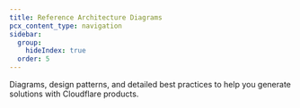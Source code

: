 ```yaml
---
title: Reference Architecture Diagrams
pcx_content_type: navigation
sidebar:
  group:
    hideIndex: true
  order: 5
---
```



<Description>

Diagrams, design patterns, and detailed best practices to help you generate solutions with Cloudflare products.

</Description>

<Render
	file="description-of-ref-architecture-diagrams"
	product="reference-architecture"
/> <br />

<DirectoryListing />
